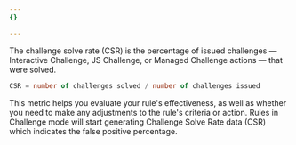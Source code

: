 ```yaml
---
{}

---
```


The challenge solve rate (CSR) is the percentage of issued challenges — Interactive Challenge, JS Challenge, or Managed Challenge actions — that were solved.

```sql
CSR = number of challenges solved / number of challenges issued
```

This metric helps you evaluate your rule's effectiveness, as well as whether you need to make any adjustments to the rule's criteria or action. Rules in Challenge mode will start generating Challenge Solve Rate data (CSR) which indicates the false positive percentage.
